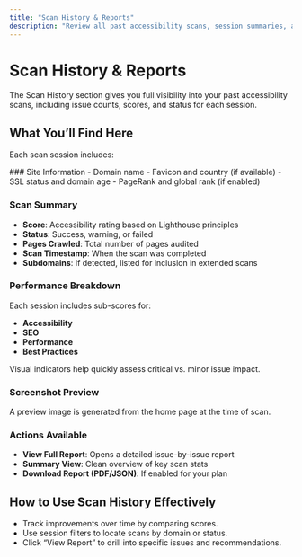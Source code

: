 ```yaml
---
title: "Scan History & Reports"
description: "Review all past accessibility scans, session summaries, and downloadable reports for your connected sites."
---
```



# Scan History & Reports

<Callout type="info">
The Scan History section gives you full visibility into your past accessibility scans, including issue counts, scores, and status for each session.
</Callout>

## What You’ll Find Here

Each scan session includes:

<Steps>
### Site Information
- Domain name
- Favicon and country (if available)
- SSL status and domain age
- PageRank and global rank (if enabled)

### Scan Summary
- **Score**: Accessibility rating based on Lighthouse principles
- **Status**: Success, warning, or failed
- **Pages Crawled**: Total number of pages audited
- **Scan Timestamp**: When the scan was completed
- **Subdomains**: If detected, listed for inclusion in extended scans

### Performance Breakdown
Each session includes sub-scores for:
- **Accessibility**
- **SEO**
- **Performance**
- **Best Practices**

Visual indicators help quickly assess critical vs. minor issue impact.

### Screenshot Preview
A preview image is generated from the home page at the time of scan.

### Actions Available
- **View Full Report**: Opens a detailed issue-by-issue report
- **Summary View**: Clean overview of key scan stats
- **Download Report (PDF/JSON)**: If enabled for your plan
</Steps>

## How to Use Scan History Effectively

- Track improvements over time by comparing scores.
- Use session filters to locate scans by domain or status.
- Click “View Report” to drill into specific issues and recommendations.

<CTA2
  title="Need Help Reading Scan Reports?"
  description="Schedule a personalized training to walk through your scan results and fix high-priority issues."
  buttonText="Request Help"
  buttonLink="https://welcomingweb.com/contact"
/>
